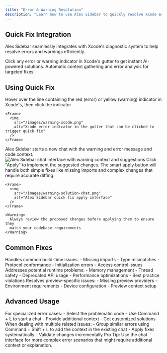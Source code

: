 ```yaml
---
title: "Error & Warning Resolution"
description: "Learn how to use Alex Sidebar to quickly resolve Xcode errors and warnings"
---
```


## Quick Fix Integration

Alex Sidebar seamlessly integrates with Xcode's diagnostic system to help resolve errors and warnings efficiently.

<CardGroup cols={2}>
  <Card title="One-Click Access" icon="bolt">
    Click any error or warning indicator in Xcode's gutter to get instant
    AI-powered solutions.
  </Card>

  <Card title="Smart Analysis" icon="brain">
    Automatic context gathering and error analysis for targeted fixes.
  </Card>
</CardGroup>

## Using Quick Fix

<Steps>
  <Step title="Trigger Quick Fix">
    Hover over the line containing the red (error) or yellow (warning) indicator in Xcode's, then click the indicator

    <Frame>
      <img
        src="/images/warning-xcode.png"
        alt="Xcode error indicator in the gutter that can be clicked to trigger quick fix"
      />
    </Frame>
  </Step>

<Step title="Review Suggestions">
  Alex Sidebar starts a new chat with the warning and error message and code context.

  <Frame>
    <img
      src="/images/warning-fix-chat.png"
      alt="Alex Sidebar chat interface with warning context and suggestions"
    />
  </Frame>
</Step>

  <Step title="Apply Solution">
    Click "Apply" to implement the suggested changes. The smart apply button will handle both simple fixes like missing imports and complex changes that require accurate diffing.

    <Frame>
      <img
        src="/images/warning-solution-chat.png"
        alt="Alex Sidebar quick fix apply interface"
      />
    </Frame>

    <Warning>
      Always review the proposed changes before applying them to ensure they
      match your codebase requirements
    </Warning>
  </Step>
</Steps>

## Common Fixes

<AccordionGroup>
  <Accordion title="Build Errors">
    Handles common build-time issues:
    - Missing imports
    - Type mismatches
    - Protocol conformance 
    - Initialization errors
    - Access control issues
  </Accordion>

  <Accordion title="Runtime Warnings">
    Addresses potential runtime problems:
    - Memory management
    - Thread safety
    - Deprecated API usage
    - Performance optimizations 
    - Best practice violations
  </Accordion>

  <Accordion title="SwiftUI Previews">
    Resolves preview-specific issues:
    - Missing preview providers
    - Environment requirements
    - Device configuration
    - Preview context setup
  </Accordion>
</AccordionGroup>

## Advanced Usage
<AccordionGroup>
  <Accordion title="Custom Error Handling">
    For specialized error cases:
    - Select the problematic code
    - Use Command + L to start a chat
    - Provide additional context
    - Get customized solutions
  </Accordion>

  <Accordion title="Batch Fixes">
    When dealing with multiple related issues:
    - Group similar errors using Command + Shift + L to add the context in the existing chat
    - Apply fixes systematically
    - Validate changes incrementally
  </Accordion>
</AccordionGroup>

<Note>
  Pro Tip: Use the chat interface for more complex error scenarios that might
  require additional context or explanation.
</Note>
